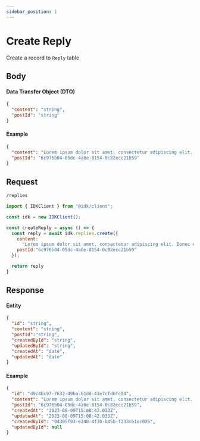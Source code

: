 ```yaml
---
sidebar_position: 1
---
```


# Create Reply


Create a record to `Reply` table

## Body

<BrowserWindow url="/replies">
  <h4>Data Transfer Object (DTO)</h4>

```json
{
  "content": "string",
  "postId": "string"
}
```

<h4>Example</h4>

```json
{
  "content": "Lorem ipsum dolor sit amet, consectetur adipiscing elit. Donec efficitur interdum mauris, ut laoreet dui auctor eget. Phasellus et auctor magna",
  "postId": "6c976b04-05dc-4a6e-8154-0c82ecc21b59"
}
```

</BrowserWindow>

## Request

<Tabs>
  <TabItem value="rest_api" label="REST API" default>

  ```md title="[POST]"
  /replies
  ```

  </TabItem>
  <TabItem value="js_sdk" label="Javascript SDK">

  ```javascript
  import { IDKClient } from "@idk/client";

  const idk = new IDKClient();

  const createReply = async () => {
    const reply = await idk.replies.create({
      content:
        "Lorem ipsum dolor sit amet, consectetur adipiscing elit. Donec efficitur interdum mauris, ut laoreet dui auctor eget. Phasellus et auctor magna",
      postId:"6c976b04-05dc-4a6e-8154-0c82ecc21b59"
    });

    return reply
  }
  ```

  </TabItem>
</Tabs>

## Response

<BrowserWindow url="/replies">
  <h4>Entity</h4>

```json
{
  "id": "string",
  "content": "string",
  "postId":"string",
  "createdById": "string",
  "updatedById": "string",
  "createdAt": "date",
  "updatedAt": "date"
}
```

<h4>Example</h4>

```json
{
  "id": "d9c4bc97-7632-49ba-b1dd-43e7cfdbfc04",
  "content": "Lorem ipsum dolor sit amet, consectetur adipiscing elit. Donec efficitur interdum mauris, ut laoreet dui auctor eget. Phasellus et auctor magna",
  "postId": "6c976b04-05dc-4a6e-8154-0c82ecc21b59",
  "createdAt": "2023-08-09T15:08:42.033Z",
  "updatedAt": "2023-08-09T15:08:42.033Z",
  "createdById": "94305f93-e248-4f3b-b45b-f233cb1ec026",
  "updatedById": null
}
```

</BrowserWindow>
